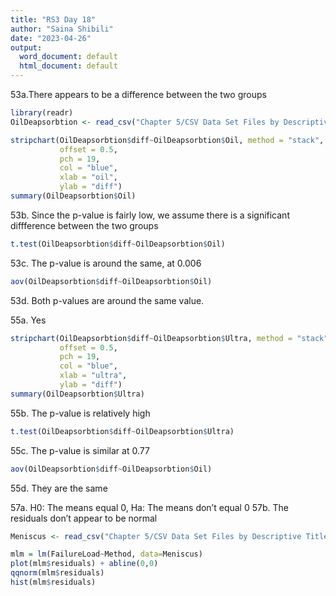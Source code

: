 ```yaml
---
title: "RS3 Day 18"
author: "Saina Shibili"
date: "2023-04-26"
output:
  word_document: default
  html_document: default
---
```


53a.There appears to be a difference between the two groups
``` r
library(readr)
OilDeapsorbtion <- read_csv("Chapter 5/CSV Data Set Files by Descriptive Title - Chapter 5/OilDeapsorbtion.csv")

stripchart(OilDeapsorbtion$diff~OilDeapsorbtion$Oil, method = "stack",
           offset = 0.5,
           pch = 19,
           col = "blue",
           xlab = "oil",
           ylab = "diff")
summary(OilDeapsorbtion$Oil)
```
53b. Since the p-value is fairly low, we assume there is a significant diffference between the two groups
```r
t.test(OilDeapsorbtion$diff~OilDeapsorbtion$Oil)
```
53c. The p-value is around the same, at 0.006
```r
aov(OilDeapsorbtion$diff~OilDeapsorbtion$Oil)
```
53d. Both p-values are around the same value.

55a. Yes
``` r
stripchart(OilDeapsorbtion$diff~OilDeapsorbtion$Ultra, method = "stack",
           offset = 0.5,
           pch = 19,
           col = "blue",
           xlab = "ultra",
           ylab = "diff")
summary(OilDeapsorbtion$Ultra)
```
55b. The p-value is relatively high
``` r
t.test(OilDeapsorbtion$diff~OilDeapsorbtion$Ultra)
```
55c. The p-value is similar at 0.77
``` r
aov(OilDeapsorbtion$diff~OilDeapsorbtion$Oil)
```
55d. They are the same

57a. H0: The means equal 0, Ha: The means don't equal 0
57b. The residuals don't appear to be normal
``` r
Meniscus <- read_csv("Chapter 5/CSV Data Set Files by Descriptive Title - Chapter 5/Meniscus.csv")

mlm = lm(FailureLoad~Method, data=Meniscus)
plot(mlm$residuals) + abline(0,0)
qqnorm(mlm$residuals)
hist(mlm$residuals)
```